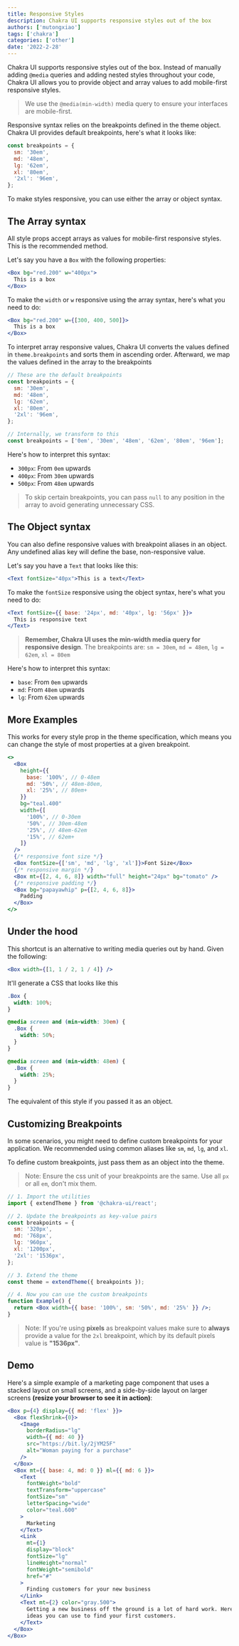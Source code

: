 ```yaml
---
title: Responsive Styles
description: Chakra UI supports responsive styles out of the box
authors: ['mutongxiao']
tags: ['chakra']
categories: ['other']
date: '2022-2-28'
---
```


Chakra UI supports responsive styles out of the box. Instead of manually adding
`@media` queries and adding nested styles throughout your code, Chakra UI allows
you to provide object and array values to add mobile-first responsive styles.

> We use the `@media(min-width)` media query to ensure your interfaces are
> mobile-first.

Responsive syntax relies on the breakpoints defined in the theme object. Chakra
UI provides default breakpoints, here's what it looks like:

```js
const breakpoints = {
  sm: '30em',
  md: '48em',
  lg: '62em',
  xl: '80em',
  '2xl': '96em',
};
```

To make styles responsive, you can use either the array or object syntax.

## The Array syntax

All style props accept arrays as values for mobile-first responsive styles. This
is the recommended method.

Let's say you have a `Box` with the following properties:

```jsx live=false
<Box bg="red.200" w="400px">
  This is a box
</Box>
```

To make the `width` or `w` responsive using the array syntax, here's what you
need to do:

```jsx live=false
<Box bg="red.200" w={[300, 400, 500]}>
  This is a box
</Box>
```

To interpret array responsive values, Chakra UI converts the values defined in
`theme.breakpoints` and sorts them in ascending order. Afterward, we map the
values defined in the array to the breakpoints

```js
// These are the default breakpoints
const breakpoints = {
  sm: '30em',
  md: '48em',
  lg: '62em',
  xl: '80em',
  '2xl': '96em',
};

// Internally, we transform to this
const breakpoints = ['0em', '30em', '48em', '62em', '80em', '96em'];
```

Here's how to interpret this syntax:

- `300px`: From `0em` upwards
- `400px`: From `30em` upwards
- `500px`: From `48em` upwards

> To skip certain breakpoints, you can pass `null` to any position in the array
> to avoid generating unnecessary CSS.

## The Object syntax

You can also define responsive values with breakpoint aliases in an object. Any
undefined alias key will define the base, non-responsive value.

Let's say you have a `Text` that looks like this:

```jsx live=false
<Text fontSize="40px">This is a text</Text>
```

To make the `fontSize` responsive using the object syntax, here's what you need
to do:

```jsx live=false
<Text fontSize={{ base: '24px', md: '40px', lg: '56px' }}>
  This is responsive text
</Text>
```

> **Remember, Chakra UI uses the min-width media query for responsive design**.
> The breakpoints are: `sm = 30em`, `md = 48em`, `lg = 62em`, `xl = 80em`

Here's how to interpret this syntax:

- `base`: From `0em` upwards
- `md`: From `48em` upwards
- `lg`: From `62em` upwards

## More Examples

This works for every style prop in the theme specification, which means you can
change the style of most properties at a given breakpoint.

```jsx live=false
<>
  <Box
    height={{
      base: '100%', // 0-48em
      md: '50%', // 48em-80em,
      xl: '25%', // 80em+
    }}
    bg="teal.400"
    width={[
      '100%', // 0-30em
      '50%', // 30em-48em
      '25%', // 48em-62em
      '15%', // 62em+
    ]}
  />
  {/* responsive font size */}
  <Box fontSize={['sm', 'md', 'lg', 'xl']}>Font Size</Box>
  {/* responsive margin */}
  <Box mt={[2, 4, 6, 8]} width="full" height="24px" bg="tomato" />
  {/* responsive padding */}
  <Box bg="papayawhip" p={[2, 4, 6, 8]}>
    Padding
  </Box>
</>
```

## Under the hood

This shortcut is an alternative to writing media queries out by hand. Given the
following:

```jsx live=false
<Box width={[1, 1 / 2, 1 / 4]} />
```

It'll generate a CSS that looks like this

```css
.Box {
  width: 100%;
}

@media screen and (min-width: 30em) {
  .Box {
    width: 50%;
  }
}

@media screen and (min-width: 48em) {
  .Box {
    width: 25%;
  }
}
```

The equivalent of this style if you passed it as an object.

## Customizing Breakpoints

In some scenarios, you might need to define custom breakpoints for your
application. We recommended using common aliases like `sm`, `md`, `lg`, and
`xl`.

To define custom breakpoints, just pass them as an object into the theme.

> Note: Ensure the css unit of your breakpoints are the same. Use all `px` or
> all `em`, don't mix them.

```jsx live=false
// 1. Import the utilities
import { extendTheme } from '@chakra-ui/react';

// 2. Update the breakpoints as key-value pairs
const breakpoints = {
  sm: '320px',
  md: '768px',
  lg: '960px',
  xl: '1200px',
  '2xl': '1536px',
};

// 3. Extend the theme
const theme = extendTheme({ breakpoints });

// 4. Now you can use the custom breakpoints
function Example() {
  return <Box width={{ base: '100%', sm: '50%', md: '25%' }} />;
}
```

> Note: If you're using **pixels** as breakpoint values make sure to **always**
> provide a value for the `2xl` breakpoint, which by its default pixels value is
> **"1536px"**.

## Demo

Here's a simple example of a marketing page component that uses a stacked layout
on small screens, and a side-by-side layout on larger screens **(resize your
browser to see it in action)**:

```jsx
<Box p={4} display={{ md: 'flex' }}>
  <Box flexShrink={0}>
    <Image
      borderRadius="lg"
      width={{ md: 40 }}
      src="https://bit.ly/2jYM25F"
      alt="Woman paying for a purchase"
    />
  </Box>
  <Box mt={{ base: 4, md: 0 }} ml={{ md: 6 }}>
    <Text
      fontWeight="bold"
      textTransform="uppercase"
      fontSize="sm"
      letterSpacing="wide"
      color="teal.600"
    >
      Marketing
    </Text>
    <Link
      mt={1}
      display="block"
      fontSize="lg"
      lineHeight="normal"
      fontWeight="semibold"
      href="#"
    >
      Finding customers for your new business
    </Link>
    <Text mt={2} color="gray.500">
      Getting a new business off the ground is a lot of hard work. Here are five
      ideas you can use to find your first customers.
    </Text>
  </Box>
</Box>
```
